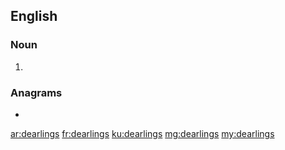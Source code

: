 ==English==

===Noun===
{{head|en|noun plural form}}

# {{plural of|dearling|lang=en}}

===Anagrams===
* {{l|en|draglines}}

[[ar:dearlings]]
[[fr:dearlings]]
[[ku:dearlings]]
[[mg:dearlings]]
[[my:dearlings]]